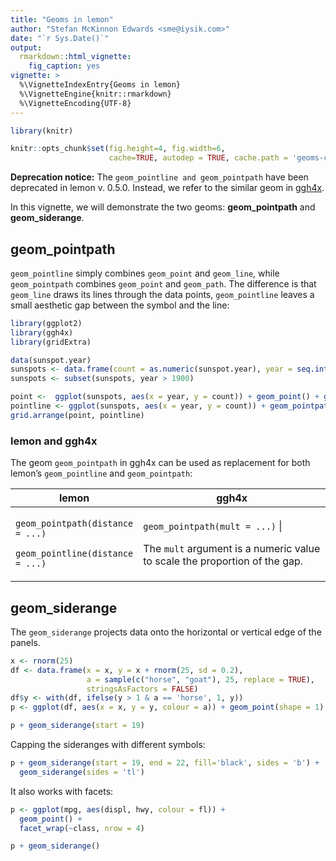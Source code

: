 ```yaml
---
title: "Geoms in lemon"
author: "Stefan McKinnon Edwards <sme@iysik.com>"
date: "`r Sys.Date()`"
output:
  rmarkdown::html_vignette:
    fig_caption: yes
vignette: >
  %\VignetteIndexEntry{Geoms in lemon}
  %\VignetteEngine{knitr::rmarkdown}
  %\VignetteEncoding{UTF-8}
---
```


```r
library(knitr)

knitr::opts_chunk$set(fig.height=4, fig.width=6,
                      cache=TRUE, autodep = TRUE, cache.path = 'geoms-cache/')
```

**Deprecation notice:** The `geom_pointline and geom_pointpath` have been deprecated in lemon v. 0.5.0. Instead, we refer to the similar geom in [ggh4x](https://teunbrand.github.io/ggh4x/index.html).

In this vignette, we will demonstrate the two geoms: **geom_pointpath** and **geom_siderange**.

## geom_pointpath

`geom_pointline` simply combines `geom_point` and `geom_line`, while `geom_pointpath` combines `geom_point` and `geom_path`. The difference is that `geom_line` draws its lines through the data points, `geom_pointline` leaves a small aesthetic gap between the symbol and the line:

```r
library(ggplot2)
library(ggh4x)
library(gridExtra)

data(sunspot.year)
sunspots <- data.frame(count = as.numeric(sunspot.year), year = seq.int(start(sunspot.year)[1], end(sunspot.year)[1]))
sunspots <- subset(sunspots, year > 1900)

point <-  ggplot(sunspots, aes(x = year, y = count)) + geom_point() + geom_line() + labs(title = "geom_point + geom_line")
pointline <- ggplot(sunspots, aes(x = year, y = count)) + geom_pointpath(mult = 0.4) + labs(title = 'ggh4x geom_pointline')
grid.arrange(point, pointline)
```

### lemon and ggh4x

The geom `geom_pointpath` in ggh4x can be used as replacement for both lemon's `geom_pointline` and `geom_pointpath`:

+----------------------------------+----------------------------------------------------------------------------+
| lemon                            | ggh4x                                                                      |
+==================================+============================================================================+
| `geom_pointpath(distance = ...)` | `geom_pointpath(mult = ...)` \|                                            |
|                                  |                                                                            |
| `geom_pointline(distance = ...)` | The `mult` argument is a numeric value to scale the proportion of the gap. |
+----------------------------------+----------------------------------------------------------------------------+

## geom_siderange

The `geom_siderange` projects data onto the horizontal or vertical edge of the panels.

```r
x <- rnorm(25)
df <- data.frame(x = x, y = x + rnorm(25, sd = 0.2), 
                 a = sample(c("horse", "goat"), 25, replace = TRUE), 
                 stringsAsFactors = FALSE)
df$y <- with(df, ifelse(y > 1 & a == 'horse', 1, y))
p <- ggplot(df, aes(x = x, y = y, colour = a)) + geom_point(shape = 1)

p + geom_siderange(start = 19)
```


Capping the sideranges with different symbols:
```r
p + geom_siderange(start = 19, end = 22, fill='black', sides = 'b') +
  geom_siderange(sides = 'tl')
```

It also works with facets:
```r
p <- ggplot(mpg, aes(displ, hwy, colour = fl)) +
  geom_point() +
  facet_wrap(~class, nrow = 4)

p + geom_siderange()
```
